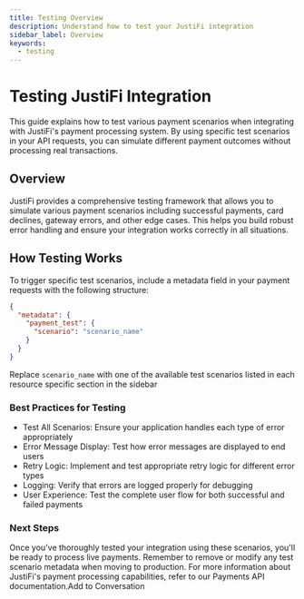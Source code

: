 ```yaml
---
title: Testing Overview
description: Understand how to test your JustiFi integration
sidebar_label: Overview
keywords:
  - testing
---
```


# Testing JustiFi Integration
This guide explains how to test various payment scenarios when integrating with JustiFi's 
payment processing system. By using specific test scenarios in your API requests, you can 
simulate different payment outcomes without processing real transactions.

## Overview
JustiFi provides a comprehensive testing framework that allows you to simulate various payment 
scenarios including successful payments, card declines, gateway errors, and other edge cases. 
This helps you build robust error handling and ensure your integration works 
correctly in all situations.

## How Testing Works
To trigger specific test scenarios, include a metadata field in your payment requests with the following structure:
```json
{
  "metadata": {
    "payment_test": {
      "scenario": "scenario_name"
    }
  }
}
```

Replace `scenario_name` with one of the available test scenarios listed in each resource specific section in the sidebar


### Best Practices for Testing

- Test All Scenarios: Ensure your application handles each type of error appropriately
- Error Message Display: Test how error messages are displayed to end users
- Retry Logic: Implement and test appropriate retry logic for different error types
- Logging: Verify that errors are logged properly for debugging
- User Experience: Test the complete user flow for both successful and failed payments

### Next Steps
Once you've thoroughly tested your integration using these scenarios, you'll be ready to process live payments. Remember to remove or modify any test scenario metadata when moving to production.
For more information about JustiFi's payment processing capabilities, refer to our Payments API documentation.Add to Conversation
